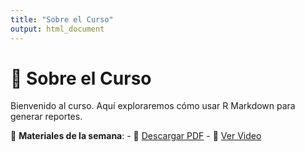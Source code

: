 ```yaml
---
title: "Sobre el Curso"
output: html_document
---
```


# 📅 Sobre el Curso

Bienvenido al curso. Aquí exploraremos cómo usar R Markdown para generar reportes.

📂 **Materiales de la semana**:
- 📜 [Descargar PDF](cursos/semana1.pdf)
- 🎥 [Ver Video](https://youtu.be/ejemplo)
